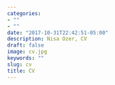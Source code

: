 ```yaml
---
categories:
- ""
- ""
date: "2017-10-31T22:42:51-05:00"
description: Nisa Ozer, CV
draft: false
image: cv.jpg
keywords: ""
slug: cv
title: CV
---
```






